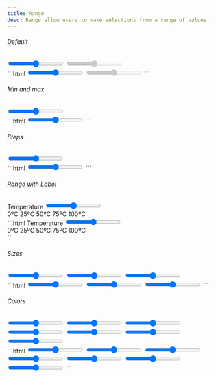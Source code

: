 ```yaml
---
title: Range
desc: Range allow users to make selections from a range of values.
---
```


###### Default

<Example>
  <div slot="preview" class='space-y-3'>
    <input type="range" class="form-range" />
    <input type="range" class="form-range" disabled />
  </div>

  <div slot="code">
  ```html
  <input type="range" class="form-range" />
  <input type="range" class="form-range" disabled />
  ```
  </div>
</Example>

###### Min and max

<Example>
  <div slot="preview">
    <input type="range" class="form-range" min="0" max="10" />
  </div>

  <div slot="code">
  ```html
  <input type="range" class="form-range" min="0" max="10" />
  ```
  </div>
</Example>

###### Steps

<Example>
  <div slot="preview">
    <input type="range" class="form-range" min="0" max="10" step="0.5" />
  </div>

  <div slot="code">
  ```html
  <input type="range" class="form-range" min="0" max="10" step="0.5" />
  ```
  </div>
</Example>

###### Range with Label

<Example>
  <div slot="preview">
    <label class="form-label"id="rangeWithLabel">Temperature</label>
    <input type="range" class="form-range" min="0" max="100"id="rangeWithLabel" />
    <div class='flex items-center justify-between'>
      <span>0ºC</span>
      <span>25ºC</span>
      <span>50ºC</span>
      <span>75ºC</span>
      <span>100ºC</span>
    </div>
  </div>

  <div slot="code">
  ```html
    <label class="form-label" id="rangeWithLabel">Temperature</label>
    <input type="range" class="form-range" min="0" max="100" id="rangeWithLabel" />
    <div class='flex items-center justify-between'>
      <span>0ºC</span>
      <span>25ºC</span>
      <span>50ºC</span>
      <span>75ºC</span>
      <span>100ºC</span>
    </div>
  ```
  </div>
</Example>

###### Sizes

<Example>
  <div slot="preview" class='space-y-3'>
    <input type="range" class="form-range form-range-sm" min="0" max="100" />
    <input type="range" class="form-range" min="0" max="100" />
    <input type="range" class="form-range form-range-lg" min="0" max="100" />
  </div>

  <div slot="code">
  ```html
  <input type="range" class="form-range form-range-sm" min="0" max="100" />
  <input type="range" class="form-range" min="0" max="100" />
  <input type="range" class="form-range form-range-lg" min="0" max="100" />
  ```
  </div>
</Example>

###### Colors

<Example>
  <div slot="preview" class='space-y-3'>
    <input type="range" class="form-range" min="0" max="100" />
    <input type="range" class="form-range form-range-secondary" min="0" max="100" />
    <input type="range" class="form-range form-range-info" min="0" max="100" />
    <input type="range" class="form-range form-range-success" min="0" max="100" />
    <input type="range" class="form-range form-range-warning" min="0" max="100" />
    <input type="range" class="form-range form-range-danger" min="0" max="100" />
    <input type="range" class="form-range form-range-neutral" min="0" max="100" />
  </div>

  <div slot="code">
  ```html
  <input type="range" class="form-range" min="0" max="100" />
  <input type="range" class="form-range form-range-secondary" min="0" max="100" />
  <input type="range" class="form-range form-range-info" min="0" max="100" />
  <input type="range" class="form-range form-range-success" min="0" max="100" />
  <input type="range" class="form-range form-range-warning" min="0" max="100" />
  <input type="range" class="form-range form-range-danger" min="0" max="100" />
  <input type="range" class="form-range form-range-neutral" min="0" max="100" />
  ```
  </div>
</Example>
